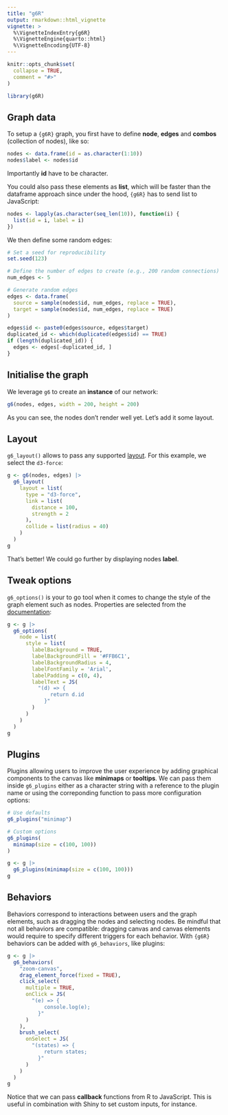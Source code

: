```yaml
---
title: "g6R"
output: rmarkdown::html_vignette
vignette: >
  %\VignetteIndexEntry{g6R}
  %\VignetteEngine{quarto::html}
  %\VignetteEncoding{UTF-8}
---
```


```r
knitr::opts_chunk$set(
  collapse = TRUE,
  comment = "#>"
)
```

```r
library(g6R)
```

## Graph data

To setup a `{g6R}` graph, you first have to define __node__, __edges__ and __combos__ (collection of nodes), like so:

```r
nodes <- data.frame(id = as.character(1:10))
nodes$label <- nodes$id
```

Importantly __id__ have to be character.

You could also pass these elements as __list__, which will be faster than the dataframe approach since under the hood, `{g6R}` has to send list to JavaScript:

```r
nodes <- lapply(as.character(seq_len(10)), function(i) {
  list(id = i, label = i)
})
```

We then define some random edges:

```r
# Set a seed for reproducibility
set.seed(123)

# Define the number of edges to create (e.g., 200 random connections)
num_edges <- 5

# Generate random edges
edges <- data.frame(
  source = sample(nodes$id, num_edges, replace = TRUE),
  target = sample(nodes$id, num_edges, replace = TRUE)
)

edges$id <- paste0(edges$source, edges$target)
duplicated_id <- which(duplicated(edges$id) == TRUE)
if (length(duplicated_id)) {
  edges <- edges[-duplicated_id, ]
}
```

## Initialise the graph

We leverage `g6` to create an __instance__ of our network:

```r
g6(nodes, edges, width = 200, height = 200)
```

As you can see, the nodes don't render well yet. Let's add it some layout.

## Layout

`g6_layout()` allows to pass any supported [layout](https://g6.antv.antgroup.com/en/manual/layout/overview). For this example, we select the `d3-force`:

```r
g <- g6(nodes, edges) |>
  g6_layout(
    layout = list(
      type = "d3-force",
      link = list(
        distance = 100,
        strength = 2
      ),
      collide = list(radius = 40)
    )
  )
g
```

That's better! We could go further by displaying nodes __label__.

## Tweak options

`g6_options()` is your to go tool when it comes to change the style of the graph element such as nodes. Properties are selected from the [documentation](https://g6.antv.antgroup.com/en/manual/element/node/build-in/base-node#main-graphic-style):

```r
g <- g |>
  g6_options(
    node = list(
      style = list(
        labelBackground = TRUE,
        labelBackgroundFill = '#FFB6C1',
        labelBackgroundRadius = 4,
        labelFontFamily = 'Arial',
        labelPadding = c(0, 4),
        labelText = JS(
          "(d) => {
              return d.id
            }"
        )
      )
    )
  )
g
```

## Plugins

Plugins allowing users to improve the user experience by adding graphical components to the canvas like __minimaps__ or __tooltips__.
We can pass them inside `g6_plugins` either as a character string with a reference to the plugin name or using the correponding function to pass more configuration options:

```r
# Use defaults
g6_plugins("minimap")

# Custom options
g6_plugins(
  minimap(size = c(100, 100))
)
```

```r
g <- g |>
  g6_plugins(minimap(size = c(100, 100)))
g
```

## Behaviors

Behaviors correspond to interactions between users and the graph elements, such as dragging the nodes and selecting nodes. Be mindful that not all behaviors are compatible: dragging canvas and canvas elements would require to specify different triggers for each behavior.
With `{g6R}` behaviors can be added with `g6_behaviors`, like plugins:

```r
g <- g |>
  g6_behaviors(
    "zoom-canvas",
    drag_element_force(fixed = TRUE),
    click_select(
      multiple = TRUE,
      onClick = JS(
        "(e) => {
            console.log(e);
          }"
      )
    ),
    brush_select(
      onSelect = JS(
        "(states) => {
            return states;
          }"
      )
    )
  )
g
```

Notice that we can pass __callback__ functions from R to JavaScript. This is useful in combination with Shiny to set custom inputs, for instance.
